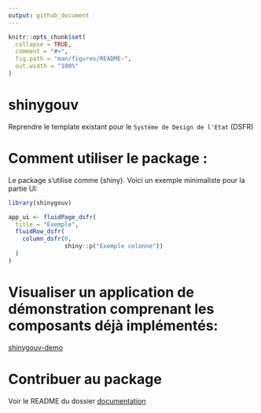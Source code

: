 ```yaml
---
output: github_document
---
```


<!-- README.md is generated from README.Rmd. Please edit that file -->

```r
knitr::opts_chunk$set(
  collapse = TRUE,
  comment = "#>",
  fig.path = "man/figures/README-",
  out.width = "100%"
)
```

# shinygouv

Reprendre le template existant pour le `Système de Design de l'Etat` (DSFR)

# Comment utiliser le package :

Le package s'utilise comme {shiny}. Voici un exemple minimaliste pour la partie UI:

```r
library(shinygouv)

app_ui <- fluidPage_dsfr(
  title = "Exemple",
  fluidRow_dsfr(
    column_dsfr(0,
                shiny::p("Exemple colonne"))
  )
)
```

# Visualiser un application de démonstration comprenant les composants déjà implémentés:

[shinygouv-demo](https://ssm-ecologie.shinyapps.io/shinygouv-demo/)

# Contribuer au package 

Voir le README du dossier [documentation](dev/documentation)
